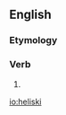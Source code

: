 ==English==

===Etymology===
{{prefix|heli|ski}}

===Verb===
{{en-verb}}

# {{alternative spelling of|heli-ski}}

[[io:heliski]]